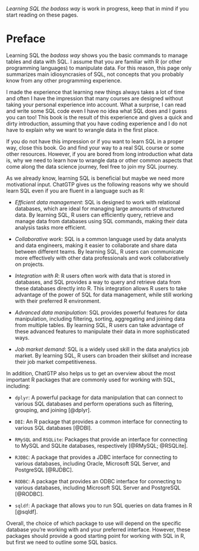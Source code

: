 *Learning SQL the badass way* is work in progress, keep that in mind if you start reading on these pages.

# Preface {.unnumbered}

Learning SQL the *badass way* shows you the basic commands to manage tables and data with SQL. I assume that you are familiar with R (or other programming languages) to manipulate data. For this reason, this page only summarizes main idiosyncrasies of SQL, not concepts that you probably know from any other programming experience.

I made the experience that learning new things always takes a lot of time and often I have the impression that many courses are designed without taking your personal experience into account. What a surprise, I can read and write some SQL code even I have no idea what SQL does and I guess you can too! This book is the result of this experience and gives a quick and dirty introduction, assuming that you have coding experience and I do not have to explain why we want to wrangle data in the first place.

If you do not have this impression or if you want to learn SQL in a proper way, close this book. Go and find your way to a real SQL course or some other resources. However, if you are bored from long introduction what data is, why we need to learn how to wrangle data or other common aspects that come along the data science journey, feel free to join my SQL journey.

As we already know, learning SQL is beneficial but maybe we need more motivational input. ChatGTP gives us the following reasons why we should learn SQL even if you are fluent in a language such as R:

-   *Efficient data management*: SQL is designed to work with relational databases, which are ideal for managing large amounts of structured data. By learning SQL, R users can efficiently query, retrieve and manage data from databases using SQL commands, making their data analysis tasks more efficient.

-   *Collaborative work*: SQL is a common language used by data analysts and data engineers, making it easier to collaborate and share data between different teams. By learning SQL, R users can communicate more effectively with other data professionals and work collaboratively on projects.

-   *Integration with R*: R users often work with data that is stored in databases, and SQL provides a way to query and retrieve data from these databases directly into R. This integration allows R users to take advantage of the power of SQL for data management, while still working with their preferred R environment.

-   *Advanced data manipulation*: SQL provides powerful features for data manipulation, including filtering, sorting, aggregating and joining data from multiple tables. By learning SQL, R users can take advantage of these advanced features to manipulate their data in more sophisticated ways.

-   *Job market demand*: SQL is a widely used skill in the data analytics job market. By learning SQL, R users can broaden their skillset and increase their job market competitiveness.

In addition, ChatGTP also helps us to get an overview about the most important R packages that are commonly used for working with SQL, including:

-   `dplyr`: A powerful package for data manipulation that can connect to various SQL databases and perform operations such as filtering, grouping, and joining [@dplyr].

-   `DBI`: An R package that provides a common interface for connecting to various SQL databases [@DBI].

-   `RMySQL` and `RSQLite`: Packages that provide an interface for connecting to MySQL and SQLite databases, respectively [@RMySQL; @RSQLite].

-   `RJDBC`: A package that provides a JDBC interface for connecting to various databases, including Oracle, Microsoft SQL Server, and PostgreSQL [@RJDBC].

-   `RODBC`: A package that provides an ODBC interface for connecting to various databases, including Microsoft SQL Server and PostgreSQL [@RODBC].

-   `sqldf`: A package that allows you to run SQL queries on data frames in R [@sqldf].

Overall, the choice of which package to use will depend on the specific database you're working with and your preferred interface. However, these packages should provide a good starting point for working with SQL in R, but first we need to outline some SQL basics.
